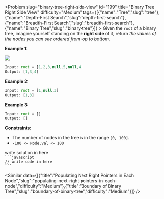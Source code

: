 
<Problem slug="binary-tree-right-side-view" id="199" title="Binary Tree Right Side View" difficulty="Medium" tags={[{"name":"Tree","slug":"tree"},{"name":"Depth-First Search","slug":"depth-first-search"},{"name":"Breadth-First Search","slug":"breadth-first-search"},{"name":"Binary Tree","slug":"binary-tree"}]} >
    Given the `root` of a binary tree, imagine yourself standing on the **right side** of it, return _the values of the nodes you can see ordered from top to bottom_.

**Example 1:**

![](https://assets.leetcode.com/uploads/2021/02/14/tree.jpg)
```javascript 
Input: root = [1,2,3,null,5,null,4]
Output: [1,3,4]

```

**Example 2:**

```javascript 
Input: root = [1,null,3]
Output: [1,3]

```

**Example 3:**

```javascript 
Input: root = []
Output: []

```

**Constraints:**

*   The number of nodes in the tree is in the range `[0, 100]`.
*   `-100 <= Node.val <= 100`
</Problem >

<Solution>
write solution in here
</Solution>

<Code>
```javascript
// write code in here
```
</Code>

<Similar data={[{"title":"Populating Next Right Pointers in Each Node","slug":"populating-next-right-pointers-in-each-node","difficulty":"Medium"},{"title":"Boundary of Binary Tree","slug":"boundary-of-binary-tree","difficulty":"Medium"}]} />
